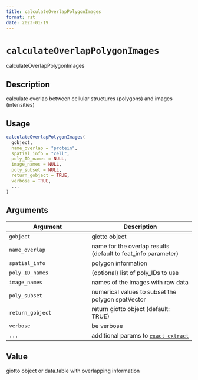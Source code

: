 ```yaml
--- 
title: calculateOverlapPolygonImages 
format: rst 
date: 2023-01-19 
--- 
```

# `calculateOverlapPolygonImages`

calculateOverlapPolygonImages


## Description

calculate overlap between cellular structures (polygons) and images (intensities)


## Usage

```r
calculateOverlapPolygonImages(
  gobject,
  name_overlap = "protein",
  spatial_info = "cell",
  poly_ID_names = NULL,
  image_names = NULL,
  poly_subset = NULL,
  return_gobject = TRUE,
  verbose = TRUE,
  ...
)
```


## Arguments

Argument      |Description
------------- |----------------
`gobject`     |     giotto object
`name_overlap`     |     name for the overlap results (default to feat_info parameter)
`spatial_info`     |     polygon information
`poly_ID_names`     |     (optional) list of poly_IDs to use
`image_names`     |     names of the images with raw data
`poly_subset`     |     numerical values to subset the polygon spatVector
`return_gobject`     |     return giotto object (default: TRUE)
`verbose`     |     be verbose
`...`     |     additional params to [`exact_extract`](#exactextract)


## Value

giotto object or data.table with overlapping information


